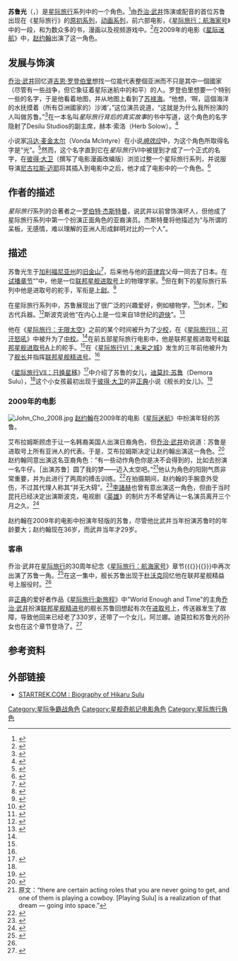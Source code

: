 {{copyedit|time=2013-10-01T03:10:25+00:00}}
{{noteTA
|G1=StarTrek
}}
{{Pathnav|星际旅行|星际旅行角色列表}}
{{Star Trek character|if=|姓名 = Hikaru Sulu
|图像 = HikaruSulu.jpg
|图说 = 星际旅行（1966）中的苏鲁光上尉。
|种族 = [[人类|人类]]
|性别 = 男性
|生日 = 2227年
|故乡 = [[地球|地球]]
|隶属 = [[星际舰队|星际舰队]]
|履历 = [[联邦星舰进取号_(NCC-1701)|联邦星舰进取号]]舵手<br />[[联邦星舰进取号_(NCC-1701-A)|联邦星舰进取号A]]舵手<br />[[联邦星舰精进号|联邦星舰精进号]]指挥官
|军衔 = 上尉<br />少校<br />中校<br />上校
|饰演 = [[乔治·武井|乔治·武井]]<br/>[[赵约翰|赵约翰]]
}}
'''苏鲁光'''（{{lang-en|Hikaru Sulu}}，{{lang-ja|ヒカル・スールー}}）是[[星际旅行|星际旅行]]系列中的一个角色。<ref name="compendium">{{cite book|title=The Star Trek Compendium|url=https://archive.org/details/startrekcompendi0000ashe_h0u6|first=Alan|last=Asherman|date=1993-05-01|isbn=978-0671796129}}</ref>由[[乔治·武井|乔治·武井]]饰演或配音的首位苏鲁出现在《星际旅行》的[[星际旅行：原初系列|原初系列]]，[[星际旅行：动画系列|动画系列]]，前六部电影，《[[星际旅行：航海家号|星际旅行：航海家号]]》中的一段，和为数众多的书，漫画以及视频游戏中。<ref name="Encyc">{{cite book|title=[[The_Star_Trek_Encyclopedia|The Star Trek Encyclopedia]]|author=[[Michael_Okuda|Okuda, Mike]] and Denise Okuda, with Debbie Mirek|publisher=Pocket Books|isbn=0-671-53609-5|year=1999}}</ref>在2009年的电影《[[星际迷航_(电影)|星际迷航]]》中，[[赵约翰|赵约翰]]出演了这一角色。

==发展与饰演==
[[乔治·武井|乔治·武井]]回忆道[[吉恩·罗登伯里|吉恩·罗登伯里]]想找一位能代表整個亚洲而不只是其中一個國家（尽管有一些战争，但它象征着星际迷航中的和平）的人。罗登伯里想要一个特别一些的名字，于是他看着地图，并从地图上看到了[[苏禄海|苏禄海]]。“他想，‘啊，這個海洋的水抚摸着（所有亞洲國家的）沙滩’，”这位演员说道，“这就是为什么我所扮演的人叫做苏鲁。”<ref>{{cite news | author = Michael Simpson | title = John Cho Will Be a Great Sulu In 'Star Trek XI', Says George Takei | publisher = Cinema Spy | date = 2008-04-30 | url = http://www.cinemaspy.ca/article.php?id=871 | accessdate = 2008-05-06 | deadurl = yes | archiveurl = https://web.archive.org/web/20080510082629/http://www.cinemaspy.ca/article.php?id=871 | archivedate = 2008-05-10 }}</ref>在一本名叫''星际旅行背后的真实故事''的书中写道，这个角色的名字隐射了Desilu Studios的副主席，赫本·索洛（Herb Solow）。<ref name="insidestartrek75">{{cite book|last=Solow|first=Herbert|authorlink=Herbert Solow|coauthors=[[Robert_Justman|Robert Justman]]|title=Inside Star Trek The Real Story|publisher=[[Simon_&_Schuster|Simon & Schuster]]|pages=78-79|isbn=0-671-00974-5|date=1997年6月}}</ref>

小说家[[冯达·麦金太尔|冯达·麦金太尔]]（Vonda McIntyre）在小说''[[熵效应|熵效应]]''中，为这个角色所取得名字是“光”。<ref>{{cite book|title=[[The_Entropy_Effect|The Entropy Effect]]|last=McIntyre|first=Vonda N.|authorlink=Vonda McIntyre|isbn=0671836927|publisher=[[Pocket_Books|Pocket Books]]|date=1981年6月}}</ref>然而，这个名字直到它在''星际旅行VI''中被提到才成了一个正式的名字，在[[彼得·大卫|彼得·大卫]]（撰写了电影漫画改编版）浏览过整一个星际旅行系列，并说服导演[[尼古拉斯·迈耶|尼古拉斯·迈耶]]将其插入到电影中之后，他才成了电影中的一个角色。<ref>{{cite journal|title=[[Comics_Buyer's_Guide|Comics Buyer's Guide]]|issue=1614|pages=10|date=March 2006}}</ref>

==作者的描述==
''星际旅行''系列的合著者之一[[罗伯特·杰斯特曼|罗伯特·杰斯特曼]]，说武井以前曾饰演坏人，但他成了星际旅行系列中第一个扮演正面角色的亚裔演员。杰斯特曼将他描述为“与所谓的呆板，无感情，难以理解的亚洲人形成鲜明对比的一个人”。

==描述==
苏鲁光生于[[加利福尼亚州|加利福尼亚州]]的[[旧金山|旧金山]]<ref name="Chrono">{{cite book|title=Star Trek Chronology: The History of the Future|url=https://archive.org/details/startrekchronolo0000okud|publisher=Pocket Books|year=1996|isbn=0-671-53610-9|author=[[Michael_Okuda|Okuda, Michael]] and Denise Okuda}}</ref>，后来他与他的[[菲律宾|菲律宾]]父母一同去了日本。在[[电视试播|试播章节]]“{{TOS|Where No Man Has Gone Before}}”中，他是一位[[联邦星舰进取号_(NCC-1701)|联邦星舰进取号]]上的物理学家。<ref>{{cite episode|title=[[Where_No_Man_Has_Gone_Before|Where No Man Has Gone Before]]|series=Star Trek|serieslink=Star Trek: The Original Series|network=[[NBC|NBC]]}}</ref>但在剩下的星际旅行系列中他是进取号的舵手，军衔是[[上尉|上尉]]。<ref name="Encyc">{{cite book|title=[[The_Star_Trek_Encyclopedia|The Star Trek Encyclopedia]]|author=[[Michael_Okuda|Okuda, Mike]] and Denise Okuda, with Debbie Mirek|publisher=Pocket Books|isbn=0-671-53609-5|year=1999}}</ref>

在星际旅行系列中，苏鲁展现出了很广泛的兴趣爱好，例如植物学，<ref>{{cite episode|title=[[The_Man_Trap|The Man Trap]]|series=Star Trek|serieslink=Star Trek: The Original Series|network=[[NBC|NBC]]}}</ref>剑术，<ref>{{cite episode|title=[[The_Naked_Time|The Naked Time]]|series=Star Trek|serieslink=Star Trek: The Original Series|network=[[NBC|NBC]]}}</ref>和古代兵器。<ref>{{cite episode|title=Shore Leave|episodelink=Shore Leave (TOS episode)|series=Star Trek|serieslink=Star Trek: The Original Series|network=[[NBC|NBC]]}}</ref>斯波克说他“在内心上是一位来自18世纪的[[遊俠|遊俠]]”。<ref>{{cite episode|title=[[The_Naked_Time|The Naked Time]]}}</ref>

他在《[[星际旅行：无限太空|星际旅行：无限太空]]》之前的某个时间被升为了[[少校|少校]]，在《[[星际旅行II：可汗怒吼|星际旅行II：可汗怒吼]]》中被升为了[[中校|中校]]。<ref name="Chrono" />在前五部星际旅行电影中，他是联邦星舰进取号和[[联邦星舰进取号_(NCC-1701-A)|联邦星舰进取号A]]上的舵手。<ref name="Encyc" />在《[[星际旅行VI：未来之城|星际旅行VI：未来之城]]》发生的三年前他被升为了[[舰长|舰长]]并指挥[[联邦星舰精进号|联邦星舰精进号]]。<ref name="Chrono" />

《[[星际旅行VII：日换星移|星际旅行VII：日换星移]]》<ref>{{cite episode|title=[[Star_Trek_Generations|Star Trek Generations]]}}</ref>中介绍了苏鲁的女儿，[[迪莫拉·苏鲁|迪莫拉·苏鲁]]（Demora Sulu），<ref name="Encyc" />这个小女孩最初出现于[[彼得·大卫|彼得·大卫]]的非[[正典_(星际旅行)|正典]]小说《舰长的女儿》。<ref>{{cite book|title=The Captain's Daughter|url=https://archive.org/details/captainsdaughter00davi|authorlink=Peter David|first=Peter|last=David|publisher=[[Pocket_Books|Pocket Books]]|isbn=0671520474|date=1995-12-01}}</ref>

===2009年的电影===
[[Image:John_Cho_2008.jpg|thumb]]
[[赵约翰|赵约翰]]在2009年的电影《[[星际迷航_(电影)|星际迷航]]》中扮演年轻的苏鲁。

艾布拉姆斯顾虑于让一名韩裔美国人出演日裔角色，但[[乔治·武井|乔治·武井]]劝说道：苏鲁是进取号上所有亚洲人的代表。于是，艾布拉姆斯决定让赵约翰出演这一角色。<ref>{{cite news|url=http://www.newsarama.com/film/010921-Takei-2.html|title=From 'Trek' to 'Wars', Part 2: George Takei on Star Trek|author=Steve Fritz|publisher=Newsarama|date=2009-01-21|accessdate=2009-01-22|archive-date=2009-01-24|archive-url=https://web.archive.org/web/20090124003819/http://newsarama.com/film/010921-Takei-2.html|dead-url=no}}</ref>赵约翰同意出演这名亚裔角色：“有一些动作角色你是决不会得到的，比如去扮演一名牛仔。［出演苏鲁］圆了我的梦——迈入太空吧。”<ref>原文：“there are certain acting roles that you are never going to get, and one of them is playing a cowboy. [Playing Sulu] is a realization of that dream — going into space.”</ref>他认为角色的阳刚气质非常重要，并为此进行了两周的搏击训练。<ref>{{cite news | title = John John Cho: Sulu Is A Badass | work = TrekMovie | date = 2007-12-16 | url = http://trekmovie.com/2007/12/16/john-cho-sulus-a-badass/ | accessdate = 2008-02-16 | archive-date = 2008-02-20 | archive-url = https://web.archive.org/web/20080220161240/http://trekmovie.com/2007/12/16/john-cho-sulus-a-badass/ | dead-url = no }}</ref>在拍摄期间，赵约翰的手腕意外受伤，不过其代理人称其“并无大碍”。<ref>{{cite news | author = Anthony Pascale | title = Cho Injured On Trek Set | work = TrekMovie | date = 2008-03-17 | url = http://trekmovie.com/2008/03/17/cho-injured-on-trek-set-talks-a-bit-of-trek/ | accessdate = 2008-03-19 | quote = no big deal | archive-date = 2008-03-20 | archive-url = https://web.archive.org/web/20080320034741/http://trekmovie.com/2008/03/17/cho-injured-on-trek-set-talks-a-bit-of-trek/ | dead-url = no }}</ref>[[李諸赫|李諸赫]]也曾有意出演这一角色，但由于当时昆托已经决定出演斯波克，电视剧《[[英雄_(电视剧)|英雄]]》的制片方不希望再让一名演员离开三个月之久。<ref>{{cite news | author = Ileane Rudolph | title = Heroes Preview: Ando's Secret Superpower Desire | work = [[电视指南|电视指南]] | date = 2007-10-29 | url = http://www.tvguide.com/news/heroes-preview-ando-39658.aspx | accessdate = 2007-10-31 | archive-date = 2009-04-28 | archive-url = https://web.archive.org/web/20090428133352/http://www.tvguide.com/news/heroes-preview-ando-39658.aspx | dead-url = no }}</ref>

赵约翰在2009年的电影中扮演年轻版的苏鲁，尽管他比武井当年扮演苏鲁时的年龄要大；赵约翰现在36岁，而武井当年才29岁。

===客串===
<!-- Deleted image removed: [[Image:HikaruSulu001.jpg|thumb]] -->
乔治·武井在[[星际旅行|星际旅行]]的30周年纪念《[[星际旅行：航海家号|星际旅行：航海家号]]》章节{{《}}{{VOY|Flashback}}{{》}}中再次出演了苏鲁一角。<ref>{{cite episode|title=Flashback|episodelink=Flashback (Voyager episode)|series=[[Star_Trek:_Voyager|Star Trek: Voyager]]|network=[[UPN|UPN]]}}</ref>在这一集中，舰长苏鲁出现于[[杜沃克|杜沃克]]回忆他在联邦星舰精益号上服役时。<ref name="Encyc" />

非[[星际旅行正典|正典]]的爱好者作品《[[星际旅行:新旅程|星际旅行:新旅程]]》中"World Enough and Time"的主角[[乔治·武井|乔治·武井]]扮演[[联邦星舰精进号|联邦星舰精进号]]的舰长苏鲁回想起有次在[[联邦星舰进取号|进取号]]上，传送器发生了故障，导致他回来已经老了330岁，还带了一个女儿，阿兰娜。迪莫拉和苏鲁光的孙女也在这个章节登场了。<ref>{{Cite web |url=http://www.startreknewvoyages.com/episode_weat.html |title=Star Trek: Phase II Downloads<!-- Bot generated title --> |access-date=2009-05-27 |archive-url=https://web.archive.org/web/20090415152629/http://www.startreknewvoyages.com/episode_weat.html |archive-date=2009-04-15 |dead-url=yes }}</ref>

==参考资料==
{{reflist|2}}

==外部链接==
{{memoryalpha}}
*[http://www.startrek.com/startrek/view/library/characters/TOS/bio/1112493.html STARTREK.COM : Biography of Hikaru Sulu] {{Wayback|url=http://www.startrek.com/startrek/view/library/characters/TOS/bio/1112493.html |date=20100628184122 }}

{{星际旅行}}

{{DEFAULTSORT:麦科伊，伦纳德}}
[[Category:星际争霸战角色|Category:星际争霸战角色]]
[[Category:星舰奇航记电影角色|Category:星舰奇航记电影角色]]
[[Category:星际旅行角色|Category:星际旅行角色]]